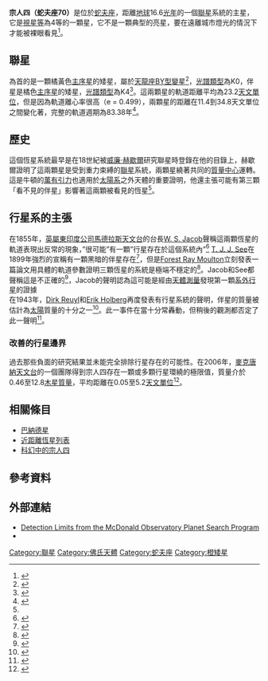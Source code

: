 {{Starbox begin
|name=宗人四}}
{{Starbox observe 2s
| epoch = J2000
| equinox =
| constell = [[蛇夫座|蛇夫座]]
| 星官 = [[天市垣|天市垣]][[宗人|宗人]]
| component1 = '''宗人四'''<ref name="SIMBAD1"/>
| ra1 = {{RA|18|05|27.285}}<ref name="SIMBAD1" />
| dec1 = {{DEC|+02|30|00.36}}<ref name="SIMBAD1" />  
| appmag_v1 = 4.03<ref name="SIMBAD1" />
| component2 = '''宗人四B'''<ref name="SIMBAD2"/>
| ra2 = {{RA|18|05|27.421}}<ref name="SIMBAD2" />
| dec2 = {{DEC|+02|29|56.42}}<ref name="SIMBAD2" />  
| appmag_v2 = 6.00<ref name="SIMBAD2" /> 
}}
{{Starbox character
| class=K0V<ref name="SIMBAD1" />/K4V<ref name="SIMBAD2"/>
| appmag_1_passband = B
| appmag_1 = ~4.89<ref name="SIMBAD1" />/~7.15<ref name="SIMBAD2"/>
| appmag_2_passband = V
| appmag_2 = ~4.03<ref name="SIMBAD1" />/~6.00<ref name="SIMBAD2"/>
| appmag_3_passband = R
| appmag_3 = -/~5.6<ref name="SIMBAD2" />
| b-v=0.78/? 
| u-b=0.57/? 
| variable=BY<ref name="var1" />/- }}
{{Starbox astrometry
|radial_v=-6.9
|prop_mo_ra=124.56
|prop_mo_dec=-962.66
|parallax=195.96
|p_error=0.87
|absmag_v=5.48/7.51 }}
{{Starbox visbin
|reference ={{Fact|date=May 2010}}
|name='''宗人四B'''
|period=88.3
|axis=4.56
|eccentricity=0.495
|inclination=120.8
|node=13.2
|periastron=301.4 }}<!--
-->{{Starbox detail
|metal=
|mass=0.92/0.70
|radius=0.89/0.73
|gravity=4.5<ref name="aaa259">{{cite journal
 | author=Morell, O.; Kallander, D.; Butcher, H. R
 | title=The age of the Galaxy from thorium in G dwarfs, a re-analysis
 | journal=Astronomy and Astrophysics | year=1999
 | volume=259 | issue=2 | pages=543–548
 | url=http://adsabs.harvard.edu/abs/1992A&A...259..543M
 | accessdate=2007-06-05 }}</ref>/–
|rotation=
|luminosity=0.43/0.08
|temperature=5,300<ref name="aaa259" />/–
|age=1.9 × 10<sup>9</sup><ref name="MH08">{{cite journal
 | author=Mamajek, Eric E.; Hillenbrand, Lynne A.
 | title=Improved Age Estimation for Solar-Type Dwarfs Using Activity-Rotation Diagnostics
 | journal=The Astrophysical Journal | volume=687 | issue=2
 | pages=1264–1293 | doi=10.1086/591785 | bibcode=2008ApJ...687.1264M |date=November 2008}}</ref>}}
{{Starbox catalog
|names='''蛇夫座70'''<br /> V2391 Oph, [[Gliese-Jahreiss_catalogue|GJ]] 702, [[Harvard_Revised_catalogue|HR]] 6752, [[Bonner_Durchmusterung|BD]] +02°3482, [[Henry_Draper_catalogue|HD]] 165341, [[General_Catalogue_of_Trigonometric_Parallaxes|GCTP]] 4137.00, [[Luyten_Half-Second_catalogue|LHS]] 458/9, [[Smithsonian_Astrophysical_Observatory_Star_Catalog|SAO]] 123107, [[Hipparcos_catalogue|HIP]] 88601<br />
'''70 Oph B'''<br />
LHS 459, LFT 1391, LTT 15338, NLTT 45900 }}
{{Starbox reference
| Simbad = GJ+702
}}
{{Starbox end}}

'''宗人四（蛇夫座70）'''是位於[[蛇夫座|蛇夫座]]，距離[[地球|地球]]16.6[[光年|光年]]的一個[[聯星|聯星]]系統的主星，它是[[視星等|視星等]]為4等的一顆星，它不是一顆典型的亮星，要在遠離城市燈光的情況下才能被裸眼看見<ref name="SIMBAD1">{{cite web
 | url=http://simbad.u-strasbg.fr/simbad/sim-id?Ident=GJ+702
 | title=SIMBAD query result: V* V2391 Oph  -- Spectroscopic binary
 | publisher=[[Centre_de_Données_astronomiques_de_Strasbourg|Centre de Données astronomiques de Strasbourg]]
 | accessdate=2009-06-04
 | archive-date=2015-06-13
 | archive-url=https://web.archive.org/web/20150613181110/http://simbad.u-strasbg.fr/simbad/sim-id?Ident=GJ+702
 | dead-url=no
 }}</ref>。

==聯星==
為首的是一顆橘黃色[[主序星|主序星]]的矮星，屬於[[天龍座BY|天龍座BY型]][[變星|變星]]<ref name="var1">{{cite web
| url=http://www.sai.msu.su/groups/cluster/gcvs/cgi-bin/search.cgi?search=V2391+Oph
| work=[[General_Catalog_of_Variable_Stars|General Catalog of Variable Stars]]
| publisher=[[Sternberg_Astronomical_Institute|Sternberg Astronomical Institute]], [[Moscow|Moscow]], [[Russia|Russia]]
| title=GCVS Query= V2391 Oph
| accessdate=2009-06-04
| archive-date=2011-07-24
| archive-url=https://web.archive.org/web/20110724215905/http://www.sai.msu.su/groups/cluster/gcvs/cgi-bin/search.cgi?search=V2391+Oph
| dead-url=no
}}</ref>，[[光譜類型|光譜類型]]為K0，伴星是橘色[[主序星|主序星]]的矮星，[[光譜類型|光譜類型]]為K4<ref name="SIMBAD2">{{cite web
 | url=http://simbad.u-strasbg.fr/simbad/sim-id?Ident=Gl+702+B
 | title=SIMBAD query result: LHS 459  -- High proper-motion Star
 | publisher=[[Centre_de_Données_astronomiques_de_Strasbourg|Centre de Données astronomiques de Strasbourg]]
 | accessdate=2009-06-04
 | archive-date=2016-03-04
 | archive-url=https://web.archive.org/web/20160304205031/http://simbad.u-strasbg.fr/simbad/sim-id?Ident=Gl+702+B
 | dead-url=no
 }}</ref>。這兩顆星的軌道距離平均為23.2[[天文單位|天文單位]]，但是因為軌道離心率很高（e = 0.499），兩顆星的距離在11.4到34.8天文單位之間變化著，完整的軌道週期為83.38年<ref>{{Cite web |url=http://www.solstation.com/stars/70ophiu2.htm |title=Solstation article giving details of orbital mechanics of the system |accessdate=2010-07-03 |archive-date=2010-11-28 |archive-url=https://web.archive.org/web/20101128052812/http://solstation.com/stars/70ophiu2.htm |dead-url=no }}</ref>。

==歷史==
這個恆星系統最早是在18世紀被[[威廉·赫歇爾|威廉·赫歇爾]]研究聯星時登錄在他的目錄上，赫歇爾證明了這兩顆星是受到重力束縛的[[聯星|聯星]]系統，兩顆星繞著共同的[[質量中心|質量中心]]運轉。這是牛頓的[[萬有引力|萬有引力]]也適用於[[太陽系|太陽系]]之外天體的重要證明，他還主張可能有第三顆「看不見的伴星」影響著這兩顆被看見的恆星<ref name="See" />。

==行星系的主張==
在1855年，[[英屬東印度公司|英屬東印度公司]][[馬德拉斯天文台|馬德拉斯天文台]]的台長[[W._S._Jacob|W. S. Jacob]]聲稱這兩顆恆星的軌道表現出反常的現象，”很可能”有一顆”行星存在於這個系統內”<ref>{{cite journal |last=Jacob |first=W.S. |year=1855 |title=On Certain Anomalies presented by the Binary Star 70 Ophiuchi |journal=Monthly Notices of the Royal Astronomical Society |volume=15 |pages=228 |url=http://books.google.com/?id=pQsAAAAAMAAJ&printsec=frontcover&dq=editions:0B0EaWqbmirpeTa2sds |publisher=Blackwell Scientific Publications, for the Royal Astronomical Society.}}</ref> [[Thomas_Jefferson_Jackson_See|T. J. J. See]]在1899年強烈的宣稱有一顆黑暗的伴星存在<ref name="See">{{cite journal |last=See |first=Thomas Jefferson Jackson |authorlink=Thomas Jefferson Jackson See |year=1896 |title=Researches on the Orbit of F.70 Ophiuchi, and on a Periodic Perturbation in the Motion of the System Arising from the Action of an Unseen Body |journal=The Astronomical Journal |volume=16 |pages=17 |doi=10.1086/102368}}</ref>，但是[[Forest_Ray_Moulton|Forest Ray Moulton]]立刻發表一篇論文用具體的軌道參數證明三顆恆星的系統是極端不穩定的<ref>{{cite journal |url=http://www.shpltd.co.uk/jha.pdf |format=PDF |journal=Journal for the history of astronomy |title=A Career of controversy: the anomaly OF T. J. J. See |last=Sherrill |first=Thomas J. |date=1999 |volume=30 |accessdate=2007-08-27 |archive-date=2007-09-25 |archive-url=https://web.archive.org/web/20070925214307/http://www.shpltd.co.uk/jha.pdf |dead-url=no }}</ref>。Jacob和See都聲稱這是不正確的<ref>{{cite journal |last=Heintz |first=W.D. |title=The Binary Star 70 Ophiuchi Revisited |journal=Journal of the Royal Astronomical Society of Canada |volume=82 |issue=3 |url=http://adsabs.harvard.edu/abs/1988JRASC..82..140H |accessdate=2007-08-27 |date=June 1988 |archive-date=2018-08-09 |archive-url=https://web.archive.org/web/20180809111801/http://adsabs.harvard.edu/abs/1988JRASC..82..140H |dead-url=no }}</ref>，Jacob的聲明認為這可能是經由[[天體測量|天體測量]]發現第一顆[[系外行星|系外行星]]的證據<br />
在1943年，[[Dirk_Reuyl|Dirk Reuyl]]和[[Erik_Holberg|Erik Holberg]]再度發表有行星系統的聲明，伴星的質量被估計為[[太陽|太陽]]質量的十分之一<ref>{{cite journal
 |title        = On the Existence of a Third Component in the System 70 Ophiuchi
 |author       = Reuyl, Dirk; Holmberg, Erik
 |journal      = The [[Astrophysical_Journal|Astrophysical Journal]]
 |url          = http://articles.adsabs.harvard.edu/cgi-bin/nph-iarticle_query?1943ApJ....97...41R&data_type=PDF_HIGH&whole_paper=YES&type=PRINTER&filetype=.pdf
 |volume       = 97
 |pages        = 41–46
 |doi          = 10.1086/144489
 |bibcode      = 1943ApJ....97...41R
 |date         = January 1943
 |access-date  = 2013-09-29
 |archive-date = 2021-10-06
 |archive-url  = https://web.archive.org/web/20211006155913/http://articles.adsabs.harvard.edu/cgi-bin/nph-iarticle_query?1943ApJ....97...41R&data_type=PDF_HIGH&whole_paper=YES&type=PRINTER&filetype=.pdf
 |dead-url     = no
}}</ref>。此一事件在當十分常轟動，但稍後的觀測都否定了此一聲明<ref>{{cite journal
| title=The binary star 70 Ophiuchi revisited
| journal=[[Royal_Astronomical_Society_of_Canada|Royal Astronomical Society of Canada]], Journal（ISSN 0035-872X）
| url=http://articles.adsabs.harvard.edu/cgi-bin/nph-iarticle_query?1988JRASC..82..140H&data_type=PDF_HIGH&whole_paper=YES&type=PRINTER&filetype=.pdf
| volume=82
| pages=140–145
| bibcode=1988JRASC..82..140H
| author=Heintz, W. D.
| date=June 1988
| access-date=2013-09-29
| archive-date=2022-02-16
| archive-url=https://web.archive.org/web/20220216043227/https://articles.adsabs.harvard.edu/cgi-bin/nph-iarticle_query?1988JRASC..82..140H&data_type=PDF_HIGH&whole_paper=YES&type=PRINTER&filetype=.pdf
| dead-url=no
}}</ref>。

=== 改善的行星邊界 ===
過去那些負面的研究結果並未能完全排除行星存在的可能性。在2006年，[[麥克唐納天文台|麥克唐納天文台]]的一個團隊得到宗人四存在一顆或多顆行星環繞的極限值，質量介於0.46至12.8[[木星質量|木星質量]]，平均距離在0.05至5.2[[天文單位|天文單位]]<ref name=search>{{cite journal| title=Detection Limits from the McDonald Observatory Planet Search Program | date= 7 April 2006| author=Wittenmyer, ''et al.'' | journal=The [[Astronomical_Journal|Astronomical Journal]]| volume= 132| issue= 1| pages= 177–188| doi= 10.1086/504942| url=http://www.iop.org/EJ/article/1538-3881/132/1/177/205213.web.pdf?request-id=07bc0d13-46f9-401e-afa4-5f9928b3da46| last2=Endl| first2=Michael| last3=Cochran| first3=William D.| last4=Hatzes| first4=Artie P.| last5=Walker| first5=G. A. H.| last6=Yang| first6=S. L. S.| last7=Paulson| first7=Diane B.}}</ref>。

==相關條目==
* [[巴納德星|巴納德星]]
* [[近距離恆星列表|近距離恆星列表]]
* [[科幻中的恆星和行星#宗人四|科幻中的宗人四]]

==參考資料==
{{Reflist}}

==外部連結==
*[http://arxiv.org/abs/astro-ph/0604171  Detection Limits from the McDonald Observatory Planet Search Program]{{Wayback|url=http://arxiv.org/abs/astro-ph/0604171 |date=20160916094710 }}
* {{cite web
|title=70 Ophiuchi
|work=SolStation
|url=http://www.solstation.com/stars/70ophiu2.htm
|accessdate=October 24, 2005
|archive-date=2010-11-28
|archive-url=https://web.archive.org/web/20101128052812/http://solstation.com/stars/70ophiu2.htm
|dead-url=no
}}
{{Sky|18|05|27.3|-|02|30|00|16.64}}

{{蛇夫座恒星}}

[[Category:聯星|Category:聯星]]
[[Category:佛氏天體|Category:佛氏天體]]
[[Category:蛇夫座|Category:蛇夫座]]
[[Category:橙矮星|Category:橙矮星]]